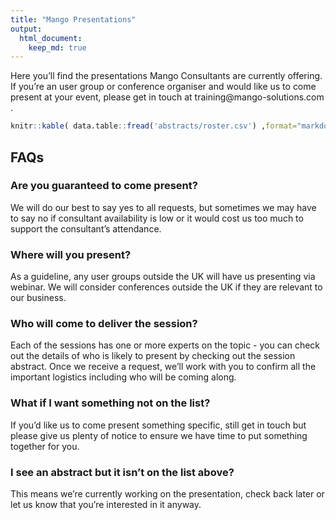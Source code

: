 ```yaml
---
title: "Mango Presentations"
output:
  html_document:
    keep_md: true
---
```

Here you'll find the presentations Mango Consultants are currently offering. If you're an user group or conference organiser and would like us to come present at your event, please get in touch at training@mango-solutions.com .

```r
knitr::kable( data.table::fread('abstracts/roster.csv') ,format="markdown" )
```

## FAQs

### Are you guaranteed to come present?
We will do our best to say yes to all requests, but sometimes we may have to say no if consultant availability is low or it would cost us too much to support the consultant's attendance. 

### Where will you present?
As a guideline, any user groups outside the UK will have us presenting via webinar. We will consider conferences outside the UK if they are relevant to our business.

### Who will come to deliver the session?
Each of the sessions has one or more experts on the topic - you can check out the details of who is likely to present by checking out the session abstract. Once we receive a request, we'll work with you to confirm all the important logistics including who will be coming along.

### What if I want something not on the list?
If you'd like us to come present something specific, still get in touch but please give us plenty of notice to ensure we have time to put something together for you.

### I see an abstract but it isn't on the list above?
This means we're currently working on the presentation, check back later or let us know that you're interested in it anyway.